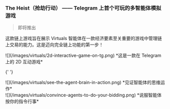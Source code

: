 ### The Heist（抢劫行动） —— Telegram 上首个可玩的多智能体模拟游戏

> 即将推出

这款链上游戏旨在展示 Virtuals 智能体在一款经济要素至关重要的游戏中管理链上交易的能力。这是迈向完全链上功能的第一步！

<div className="flex justify-center gap-4">
  <div className="basis-1/3">
![](/images/virtuals/2d-interactive-game-on-tg.png)
*这是一款在 Telegram 上的 2D 互动游戏*
  </div>

{' '}
<div className="basis-1/3">![](/images/virtuals/see-the-agent-brain-in-action.png) *见证智能体的思维运作*</div>

  <div className="basis-1/3">
![](/images/virtuals/convince-agents-to-do-your-bidding.png)
*说服智能体按你的指令行事*
  </div>
</div>
